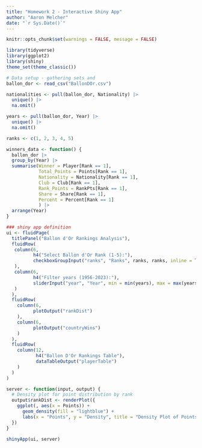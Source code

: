 ```yaml
---
title: "Homework 2 - Interactive Shiny App"
author: "Aaron Melcher"
date: "`r Sys.Date()`"
---
```

```r
knitr::opts_chunk$set(warnings = FALSE, message = FALSE)
```

```r
library(tidyverse)
library(ggplot2)
library(shiny)
theme_set(theme_classic())

# Data setup - gathering sets and 
ballon_dor <- read_csv("BallonDOr.csv")

nationalities <- pull(ballon_dor, Nationality) |>
  unique() |>
  na.omit()

years <- pull(ballon_dor, Year) |>
  unique() |>
  na.omit()

ranks <- c(1, 2, 3, 4, 5)

winners_data <- function() {
  ballon_dor |>
  group_by(Year) |>
  summarise(Winner = Player[Rank == 1],
            Total_Points = Points[Rank == 1],
            Nationality = Nationality[Rank == 1],
            Club = Club[Rank == 1],
            Rank_Points = RankPts[Rank == 1],
            Share = Share[Rank == 1],
            Percent = Percent[Rank == 1]
            ) |>
  arrange(Year)
}
```

```r
### shiny app definition
ui <- fluidPage(
  titlePanel("Ballon d'Or Rankings Analysis"),
  fluidRow(
   column(6,
          h4("Select Ballon d'Or Rank (1-5):"),
          checkboxGroupInput("ranks", "Ranks", ranks, ranks, inline = TRUE)
   ),
   column(6,
          h4("Filter years (1956-2023):"),
          sliderInput("year", "Year", min = min(years), max = max(years), c(1956, 2023), sep = "")
   )
  ),
  fluidRow(
    column(6,
          plotOutput("rankDist")
    ),
    column(6,
          plotOutput("countryWins")
    )
  ),
  fluidRow(
    column(12,
           h4("Ballon D'Or Rankings Table"),
           dataTableOutput("playerTable")
    )
  )
)

server <- function(input, output) {
  # Density plot for point distribution by rank
  output$rankDist <- renderPlot({
    ggplot(, aes(x = Points)) +
      geom_density(fill = "lightblue") +
      labs(x = "Points", y = "Density", title = "Density Plot of Points Distribution by Rank")
  })
}

shinyApp(ui, server)
```